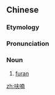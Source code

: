 ==Chinese==
{{zh-forms}}
{{zh-wp}}

===Etymology===
{{bor|zh|en|furan}}

===Pronunciation===
{{zh-pron
|m=fūnán
|cat=n
}}

===Noun===
{{zh-noun}}

# {{lb|zh|organic compound}} [[furan]]

[[zh:呋喃]]
